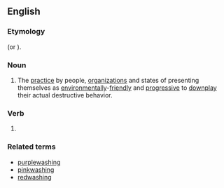 ==English==

===Etymology===
{{blend|en|green|whitewashing}} (or {{suffix|en|green|wash|ing}}).

===Noun===
{{en-noun|-}}

# The [[practice]] by people, [[organization]]s and states of presenting themselves as [[environmentally]]-[[friendly]] and [[progressive]] to [[downplay]] their actual destructive behavior.

===Verb===
{{head|en|verb form}}

# {{present participle of|en|greenwash|nocat=1}}

===Related terms===
* [[purplewashing]]
* [[pinkwashing]]
* [[redwashing]]